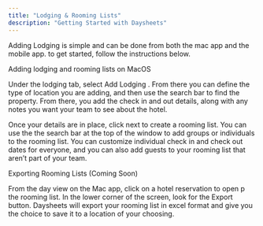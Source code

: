 ```yaml
---
title: "Lodging & Rooming Lists"
description: "Getting Started with Daysheets"
---
```


Adding Lodging is simple and can be done from both the mac app and the mobile app. to get started, follow the instructions below.

Adding lodging and rooming lists on MacOS

Under the lodging tab, select Add Lodging . From there you can define the type of location you are adding, and then use the search bar to find the property. From there, you add the check in and out details, along with any notes you want your team to see about the hotel.

Once your details are in place, click next to create a rooming list. You can use the the search bar at the top of the window to add groups or individuals to the rooming list. You can customize individual check in and check out dates for everyone, and you can also add guests to your rooming list that aren’t part of your team.

Exporting Rooming Lists (Coming Soon)

From the day view on the Mac app, click on a hotel reservation to open p the rooming list. In the lower corner of the screen, look for the Export button. Daysheets will export your rooming list in excel format and give you the choice to save it to a location of your choosing.

